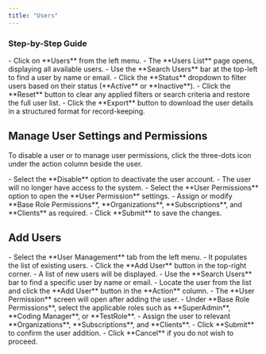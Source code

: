 ```yaml
---
title: "Users"
---
```


### Step-by-Step Guide

<Steps>
  <Step title="Navigate to the Users List Page">
    - Click on **Users** from the left menu.
    - The **Users List** page opens, displaying all available users.
  </Step>
  <Step title="Search for a User">
    - Use the **Search Users** bar at the top-left to find a user by name or email.
  </Step>
  <Step title="Filter Users">
    - Click the **Status** dropdown to filter users based on their status (**Active** or **Inactive**).
  </Step>
  <Step title="Reset Filters">
    - Click the **Reset** button to clear any applied filters or search criteria and restore the full user list.
  </Step>
  <Step title="Export User Data">
    - Click the **Export** button to download the user details in a structured format for record-keeping.
  </Step>
</Steps>

## Manage User Settings and Permissions

To disable a user or to manage user permissions, click the three-dots icon under the action column beside the user.

<Steps>
  <Step title="To Disable a User">
    - Select the **Disable** option to deactivate the user account.
    - The user will no longer have access to the system.
  </Step>
  <Step title="Manage User Permissions">
    - Select the **User Permissions** option to open the **User Permission** settings.
    - Assign or modify **Base Role Permissions**, **Organizations**, **Subscriptions**, and **Clients** as required.
    - Click **Submit** to save the changes.
  </Step>
</Steps>

## Add Users

<Steps>
  <Step title="Navigate to the Users List Page">
    - Select the **User Management** tab from the left menu.
    - It populates the list of existing users.
  </Step>
  <Step title="Open the Add User Screen">
    - Click the **Add User** button in the top-right corner.
    - A list of new users will be displayed.
  </Step>
  <Step title="Search and Select a User">
    - Use the **Search Users** bar to find a specific user by name or email.
    - Locate the user from the list and click the **Add User** button in the **Action** column.
  </Step>
  <Step title="Assign User Permissions">
    - The **User Permission** screen will open after adding the user.
    - Under **Base Role Permissions**, select the applicable roles such as **SuperAdmin**, **Coding Manager**, or **TestRole**.
    - Assign the user to relevant **Organizations**, **Subscriptions**, and **Clients**.
  </Step>
  <Step title="Save and Confirm">
    - Click **Submit** to confirm the user addition.
    - Click **Cancel** if you do not wish to proceed.
  </Step>
</Steps>